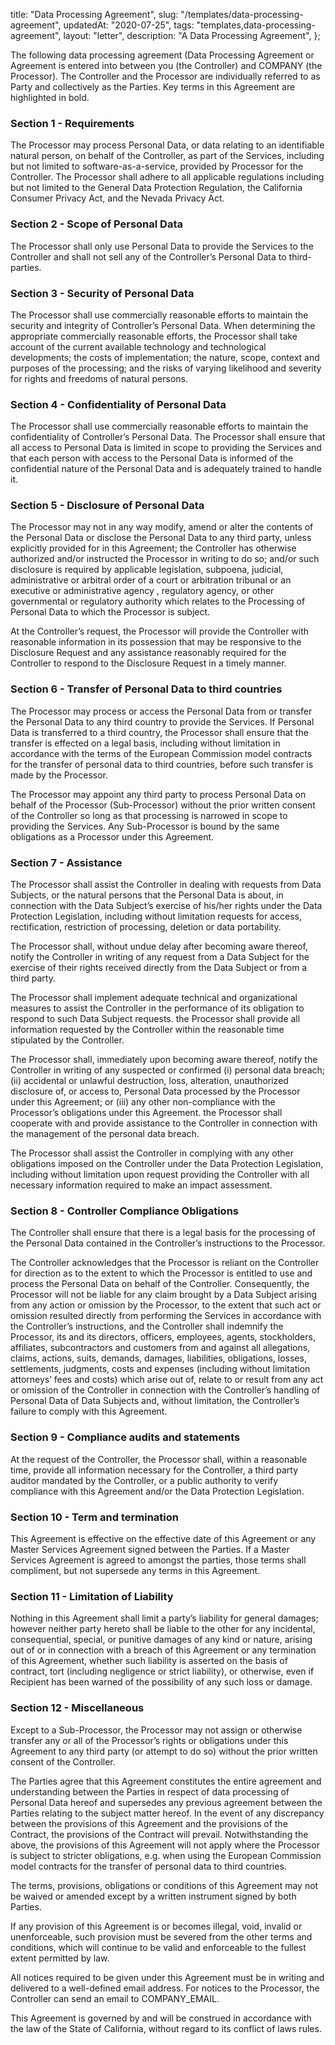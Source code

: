   title: "Data Processing Agreement",
  slug: "/templates/data-processing-agreement",
  updatedAt: "2020-07-25",
  tags: "templates,data-processing-agreement",
  layout: "letter",
  description: "A Data Processing Agreement",
};

The following data processing agreement (Data Processing Agreement or Agreement
is entered into between you (the Controller) and COMPANY (the
Processor). The Controller and the Processor are individually referred to as
Party and collectively as the Parties. Key terms in this Agreement are
highlighted in bold.

### Section 1 - Requirements
The Processor may process Personal Data, or data relating to an identifiable
natural person, on behalf of the Controller, as part of the Services, including
but not limited to software-as-a-service, provided by Processor for the
Controller. The Processor shall adhere to all applicable regulations including
but not limited to the General Data Protection Regulation, the California
Consumer Privacy Act, and the Nevada Privacy Act.

### Section 2 - Scope of Personal Data
The Processor shall only use Personal Data to provide the Services to the
Controller and shall not sell any of the Controller’s Personal Data to
third-parties.

### Section 3 - Security of Personal Data
The Processor shall use commercially reasonable efforts to maintain the security
and integrity of Controller’s Personal Data. When determining the appropriate
commercially reasonable efforts, the Processor shall take account of the current
available technology and technological developments; the costs of
implementation; the nature, scope, context and purposes of the processing; and
the risks of varying likelihood and severity for rights and freedoms of natural
persons.

### Section 4 - Confidentiality of Personal Data
The Processor shall use commercially reasonable efforts to maintain the
confidentiality of Controller’s Personal Data. The Processor shall ensure that
all access to Personal Data is limited in scope to providing the Services and
that each person with access to the Personal Data is informed of the
confidential nature of the Personal Data and is adequately trained to handle it.

### Section 5 - Disclosure of Personal Data
The Processor may not in any way modify, amend or alter the contents of the
Personal Data or disclose the Personal Data to any third party, unless
explicitly provided for in this Agreement; the Controller has otherwise
authorized and/or instructed the Processor in writing to do so; and/or such
disclosure is required by applicable legislation, subpoena, judicial,
administrative or arbitral order of a court or arbitration tribunal or an
executive or administrative agency , regulatory agency, or other governmental or
regulatory authority which relates to the Processing of Personal Data to which
the Processor is subject.

At the Controller’s request, the Processor will provide the Controller with
reasonable information in its possession that may be responsive to the
Disclosure Request and any assistance reasonably required for the Controller to
respond to the Disclosure Request in a timely manner.

### Section 6 - Transfer of Personal Data to third countries
The Processor may process or access the Personal Data from or transfer the
Personal Data to any third country to provide the Services. If Personal Data is
transferred to a third country, the Processor shall ensure that the transfer is
effected on a legal basis, including without limitation in accordance with the
terms of the European Commission model contracts for the transfer of personal
data to third countries, before such transfer is made by the Processor.

The Processor may appoint any third party to process Personal Data on behalf of
the Processor (Sub-Processor) without the prior written consent of the
Controller so long as that processing is narrowed in scope to providing the
Services. Any Sub-Processor is bound by the same obligations as a Processor
under this Agreement.

### Section 7 - Assistance
The Processor shall assist the Controller in dealing with requests from Data
Subjects, or the natural persons that the Personal Data is about, in connection
with the Data Subject’s exercise of his/her rights under the Data Protection
Legislation, including without limitation requests for access, rectification,
restriction of processing, deletion or data portability.

The Processor shall, without undue delay after becoming aware thereof, notify
the Controller in writing of any request from a Data Subject for the exercise of
their rights received directly from the Data Subject or from a third party.

The Processor shall implement adequate technical and organizational measures to
assist the Controller in the performance of its obligation to respond to such
Data Subject requests. the Processor shall provide all information requested by
the Controller within the reasonable time stipulated by the Controller.

The Processor shall, immediately upon becoming aware thereof, notify the
Controller in writing of any suspected or confirmed (i) personal data breach;
(ii) accidental or unlawful destruction, loss, alteration, unauthorized
disclosure of, or access to, Personal Data processed by the Processor under this
Agreement; or (iii) any other non-compliance with the Processor’s obligations
under this Agreement. the Processor shall cooperate with and provide assistance
to the Controller in connection with the management of the personal data breach.

The Processor shall assist the Controller in complying with any other
obligations imposed on the Controller under the Data Protection Legislation,
including without limitation upon request providing the Controller with all
necessary information required to make an impact assessment.

### Section 8 - Controller Compliance Obligations
The Controller shall ensure that there is a legal basis for the processing of
the Personal Data contained in the Controller’s instructions to the Processor.

The Controller acknowledges that the Processor is reliant on the Controller for
direction as to the extent to which the Processor is entitled to use and process
the Personal Data on behalf of the Controller. Consequently, the Processor will
not be liable for any claim brought by a Data Subject arising from any action or
omission by the Processor, to the extent that such act or omission resulted
directly from performing the Services in accordance with the Controller’s
instructions, and the Controller shall indemnify the Processor, its and its
directors, officers, employees, agents, stockholders, affiliates, subcontractors
and customers from and against all allegations, claims, actions, suits, demands,
damages, liabilities, obligations, losses, settlements, judgments, costs and
expenses (including without limitation attorneys’ fees and costs) which arise
out of, relate to or result from any act or omission of the Controller in
connection with the Controller’s handling of Personal Data of Data Subjects and,
without limitation, the Controller’s failure to comply with this Agreement.

### Section 9 - Compliance audits and statements
At the request of the Controller, the Processor shall, within a reasonable time,
provide all information necessary for the Controller, a third party auditor
mandated by the Controller, or a public authority to verify compliance with this
Agreement and/or the Data Protection Legislation.

### Section 10 - Term and termination
This Agreement is effective on the effective date of this Agreement or any
Master Services Agreement signed between the Parties. If a Master Services
Agreement is agreed to amongst the parties, those terms shall compliment, but
not supersede any terms in this Agreement.

### Section 11 - Limitation of Liability
Nothing in this Agreement shall limit a party’s liability for general damages;
however neither party hereto shall be liable to the other for any incidental,
consequential, special, or punitive damages of any kind or nature, arising out
of or in connection with a breach of this Agreement or any termination of this
Agreement, whether such liability is asserted on the basis of contract, tort
(including negligence or strict liability), or otherwise, even if Recipient has
been warned of the possibility of any such loss or damage.

### Section 12 - Miscellaneous
Except to a Sub-Processor, the Processor may not assign or otherwise transfer
any or all of the Processor’s rights or obligations under this Agreement to any
third party (or attempt to do so) without the prior written consent of the
Controller.

The Parties agree that this Agreement constitutes the entire agreement and
understanding between the Parties in respect of data processing of Personal Data
hereof and supersedes any previous agreement between the Parties relating to the
subject matter hereof. In the event of any discrepancy between the provisions of
this Agreement and the provisions of the Contract, the provisions of the
Contract will prevail. Notwithstanding the above, the provisions of this
Agreement will not apply where the Processor is subject to stricter obligations,
e.g. when using the European Commission model contracts for the transfer of
personal data to third countries.

The terms, provisions, obligations or conditions of this Agreement may not be
waived or amended except by a written instrument signed by both Parties.

If any provision of this Agreement is or becomes illegal, void, invalid or
unenforceable, such provision must be severed from the other terms and
conditions, which will continue to be valid and enforceable to the fullest
extent permitted by law.

All notices required to be given under this Agreement must be in writing and
delivered to a well-defined email address. For notices to the Processor, the
Controller can send an email to COMPANY_EMAIL.

This Agreement is governed by and will be construed in accordance with the law
of the State of California, without regard to its conflict of laws rules.
